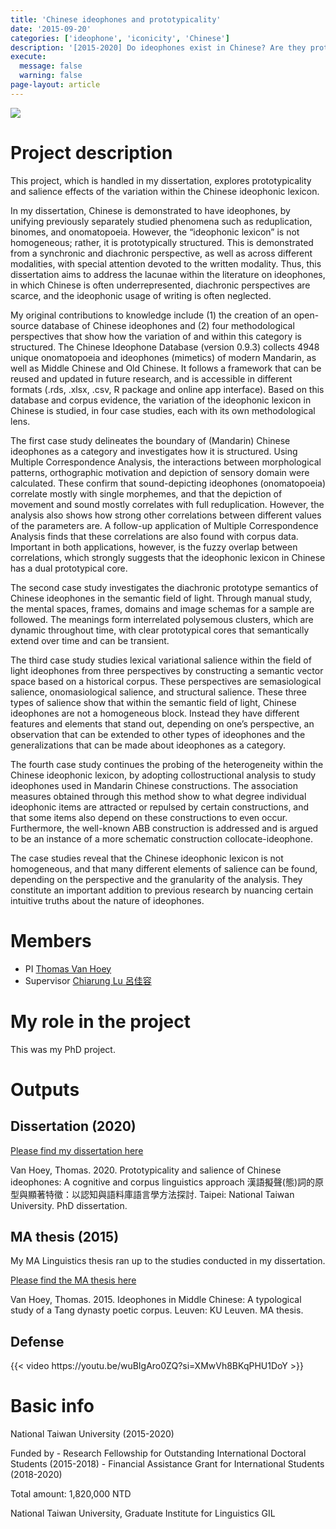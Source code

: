 ```yaml
---
title: 'Chinese ideophones and prototypicality'
date: '2015-09-20'
categories: ['ideophone', 'iconicity', 'Chinese']
description: '[2015-2020] Do ideophones exist in Chinese? Are they prototypically structured?'
execute: 
  message: false
  warning: false
page-layout: article
---
```




![](huihui.png)

# Project description

This project, which is handled in my dissertation, explores prototypicality and salience effects of the variation within the Chinese ideophonic lexicon.

In my dissertation, Chinese is demonstrated to have ideophones, by unifying previously separately studied phenomena such as reduplication, binomes, and onomatopoeia. However, the “ideophonic lexicon” is not homogeneous; rather, it is prototypically structured. This is demonstrated from a synchronic and diachronic perspective, as well as across different modalities, with special attention devoted to the written modality. Thus, this dissertation aims to address the lacunae within the literature on ideophones, in which Chinese is often underrepresented, diachronic perspectives are scarce, and the ideophonic usage of writing is often neglected.

My original contributions to knowledge include (1) the creation of an open-source database of Chinese ideophones and (2) four methodological perspectives that show how the variation of and within this category is structured. The Chinese Ideophone Database (version 0.9.3) collects 4948 unique onomatopoeia and ideophones (mimetics) of modern Mandarin, as well as Middle Chinese and Old Chinese. It follows a framework that can be reused and updated in future research, and is accessible in different formats (.rds, .xlsx, .csv, R package and online app interface). Based on this database and corpus evidence, the variation of the ideophonic lexicon in Chinese is studied, in four case studies, each with its own methodological lens.

The first case study delineates the boundary of (Mandarin) Chinese ideophones as a category and investigates how it is structured. Using Multiple Correspondence Analysis, the interactions between morphological patterns, orthographic motivation and depiction of sensory domain were calculated. These confirm that sound-depicting ideophones (onomatopoeia) correlate mostly with single morphemes, and that the depiction of movement and sound mostly correlates with full reduplication. However, the analysis also shows how strong other correlations between different values of the parameters are. A follow-up application of Multiple Correspondence Analysis finds that these correlations are also found with corpus data. Important in both applications, however, is the fuzzy overlap between correlations, which strongly suggests that the ideophonic lexicon in Chinese has a dual prototypical core.

The second case study investigates the diachronic prototype semantics of Chinese ideophones in the semantic field of light. Through manual study, the mental spaces, frames, domains and image schemas for a sample are followed. The meanings form interrelated polysemous clusters, which are dynamic throughout time, with clear prototypical cores that semantically extend over time and can be transient.

The third case study studies lexical variational salience within the field of light ideophones from three perspectives by constructing a semantic vector space based on a historical corpus. These perspectives are semasiological salience, onomasiological salience, and structural salience. These three types of salience show that within the semantic field of light, Chinese ideophones are not a homogeneous block. Instead they have different features and elements that stand out, depending on one’s perspective, an observation that can be extended to other types of ideophones and the generalizations that can be made about ideophones as a category.

The fourth case study continues the probing of the heterogeneity within the Chinese ideophonic lexicon, by adopting collostructional analysis to study ideophones used in Mandarin Chinese constructions. The association measures obtained through this method show to what degree individual ideophonic items are attracted or repulsed by certain constructions, and that some items also depend on these constructions to even occur. Furthermore, the well-known ABB construction is addressed and is argued to be an instance of a more schematic construction collocate-ideophone.

The case studies reveal that the Chinese ideophonic lexicon is not homogeneous, and that many different elements of salience can be found, depending on the perspective and the granularity of the analysis. They constitute an important addition to previous research by nuancing certain intuitive truths about the nature of ideophones.

# Members

* PI [Thomas Van Hoey](https://thomasvanhoey.com)
* Supervisor [Chiarung Lu 呂佳容](https://chiarungluntu.blogspot.com/)



# My role in the project

This was my PhD project.

# Outputs

## Dissertation (2020)

[Please find my dissertation here](https://thomasvanhoey.com/losse_files/theses/DISSERTATION.pdf)

Van Hoey, Thomas. 2020.
Prototypicality and salience of Chinese ideophones: A cognitive and corpus linguistics approach
漢語擬聲(態)詞的原型與顯著特徵：以認知與語料庫語言學方法探討.
Taipei: National Taiwan University. PhD dissertation.




## MA thesis (2015)

My MA Linguistics thesis ran up to the studies conducted in my dissertation.

[Please find the MA thesis here](https://thomasvanhoey.com/losse_files/theses/MA_linguistics.pdf)

Van Hoey, Thomas. 2015.
Ideophones in Middle Chinese: A typological study of a Tang dynasty poetic corpus.
Leuven: KU Leuven. MA thesis.

## Defense 

{{< video https://youtu.be/wuBIgAro0ZQ?si=XMwVh8BKqPHU1DoY >}}

# Basic info

::: {.card}
National Taiwan University (2015-2020)

Funded by
- Research Fellowship for Outstanding International Doctoral Students (2015-2018)
- Financial Assistance Grant for International Students (2018-2020)

Total amount: 1,820,000 NTD

National Taiwan University, Graduate Institute for Linguistics GIL
:::



